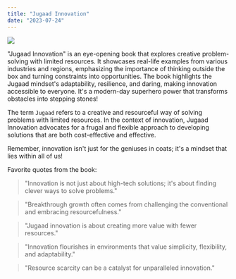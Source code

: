 ```yaml
---
title: "Jugaad Innovation"
date: "2023-07-24"
---
```


<Img
  src="/images/posts/jugaad-innovation.jpeg"
  width={2000}
  height={1000}
  caption=" Jugaad is all about innovating in adversity"
/>

"Jugaad Innovation" is an eye-opening book that explores creative problem-solving with limited resources. It showcases real-life examples from various industries and regions, emphasizing the importance of thinking outside the box and turning constraints into opportunities. The book highlights the Jugaad mindset's adaptability, resilience, and daring, making innovation accessible to everyone. It's a modern-day superhero power that transforms obstacles into stepping stones!

The term `Jugaad` refers to a creative and resourceful way of solving problems with limited resources. In the context of innovation, Jugaad Innovation advocates for a frugal and flexible approach to developing solutions that are both cost-effective and effective.

Remember, innovation isn't just for the geniuses in coats; it's a mindset that lies within all of us!

Favorite quotes from the book:

> "Innovation is not just about high-tech solutions; it's about finding clever ways to solve problems."

> "Breakthrough growth often comes from challenging the conventional and embracing resourcefulness."

> "Jugaad innovation is about creating more value with fewer resources."

> "Innovation flourishes in environments that value simplicity, flexibility, and adaptability."

> "Resource scarcity can be a catalyst for unparalleled innovation."
